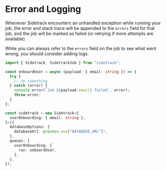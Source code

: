 # Error and Logging

Whenever Sidetrack encounters an unhandled exception while running your job, the error and stack trace will be appended to the `errors` field for that job, and the job will be marked as failed (or retrying if more attempts are available).

While you can always refer to the `errors` field on the job to see what went wrong, you should consider adding logs.

```ts twoslash
import { Sidetrack, SidetrackJob } from "sidetrack";

const onboardUser = async (payload: { email: string }) => {
  try {
    // do something
  } catch (error) {
    console.error(`Job ${payload.email} failed`, error);
    throw error;
  }
};

const sidetrack = new Sidetrack<{
  userOnboarding: { email: string };
}>({
  databaseOptions: {
    databaseUrl: process.env["DATABASE_URL"]!,
  },
  queues: {
    userOnboarding: {
      run: onboardUser,
    },
  },
});
```
